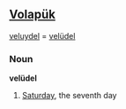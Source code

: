 ==[[Volapük]]==
[[veluydel]] = [[velüdel]] 
===Noun===
'''velüdel'''

# [[Saturday]], the seventh day
